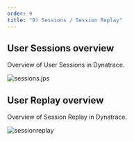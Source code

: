 ---
order: 9
title: "9) Sessions / Session Replay"
---

## User Sessions overview

Overview of User Sessions in Dynatrace.

![sessions.jps](/img/sessions.jpg)

## User Replay overview

Overview of Session Replay in Dynatrace.

![sessionreplay](/img/replay.jpg)
